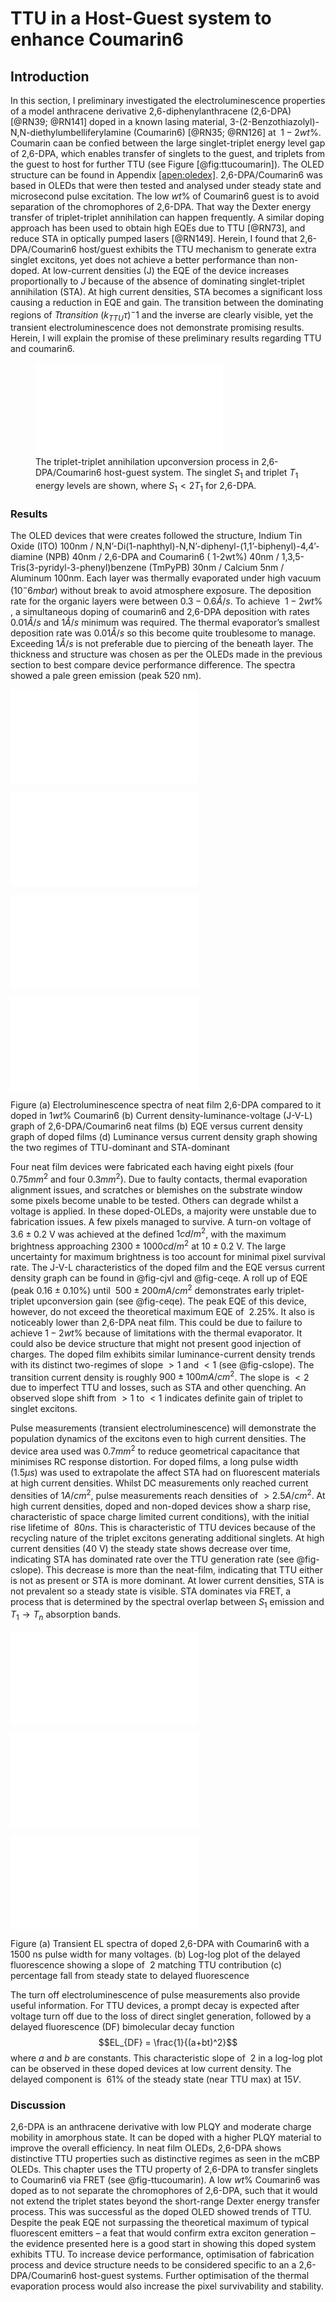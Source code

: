 #  TTU in a Host-Guest system to enhance Coumarin6 {#sec-c6}

## Introduction

In this section, I preliminary investigated the electroluminescence
properties of a model anthracene derivative 2,6-diphenylanthracene
(2,6-DPA) [@RN39; @RN141] doped in a known lasing material,
3-(2-Benzothiazolyl)-N,N-diethylumbelliferylamine (Coumarin6)
[@RN35; @RN126] at $~1-2wt\%$. Coumarin caan be confied between the
large singlet-triplet energy level gap of 2,6-DPA, which enables
transfer of singlets to the guest, and triplets from the guest to host
for further TTU (see Figure [@fig:ttucoumarin]). The OLED structure can
be found in Appendix
[\[apen:oledex\]](#apen:oledex){reference-type="ref"
reference="apen:oledex"}. 2,6-DPA/Coumarin6 was based in OLEDs that were
then tested and analysed under steady state and microsecond pulse
excitation. The low $wt\%$ of Coumarin6 guest is to avoid separation of
the chromophores of 2,6-DPA. That way the Dexter energy transfer of
triplet-triplet annihilation can happen frequently. A similar doping
approach has been used to obtain high EQEs due to TTU [@RN73], and
reduce STA in optically pumped lasers [@RN149]. Herein, I found that
2,6-DPA/Coumarin6 host/guest exhibits the TTU mechanism to generate
extra singlet excitons, yet does not achieve a better performance than
non-doped. At low-current densities (J) the EQE of the device increases
proportionally to $J$ because of the absence of dominating
singlet-triplet annihilation (STA). At high current densities, STA
becomes a significant loss causing a reduction in EQE and gain. The
transition between the dominating regions of
$T{transition}\>(k_{TTU}\tau)^-1$ and the inverse are clearly visible,
yet the transient electroluminescence does not demonstrate promising
results. Herein, I will explain the promise of these preliminary results
regarding TTU and coumarin6.

![The triplet-triplet annihilation upconversion process in 2,6-DPA/Coumarin6 host-guest system. The singlet <span class="math inline"><em>S</em><sub>1</sub></span> and triplet <span class="math inline"><em>T</em><sub>1</sub></span> energy levels are shown, where <span class="math inline"><em>S</em><sub>1</sub> &lt; 2<em>T</em><sub>1</sub></span> for 2,6-DPA.](images/coumarinTTU.pdf){#fig-ttucoumarin}


### Results

The OLED devices that were creates followed the structure, Indium Tin
Oxide (ITO) 100nm /
N,N'-Di(1-naphthyl)-N,N'-diphenyl-(1,1'-biphenyl)-4,4'-diamine (NPB)
40nm / 2,6-DPA and Coumarin6 ( 1-2wt%) 40nm /
1,3,5-Tris(3-pyridyl-3-phenyl)benzene (TmPyPB) 30nm / Calcium 5nm /
Aluminum 100nm. Each layer was thermally evaporated under high vacuum
($10^-6 mbar)$ without break to avoid atmosphere exposure. The
deposition rate for the organic layers were between $0.3 - 0.6 Å/s$.
To achieve $~1-2wt\%$ , a simultaneous doping of coumarin6 and 2,6-DPA
deposition with rates $0.01Å/s$ and $1Å/s$ minimum was required.
The thermal evaporator's smallest deposition rate was $0.01Å/s$ so
this become quite troublesome to manage. Exceeding $1Å/s$ is not
preferable due to piercing of the beneath layer. The thickness and
structure was chosen as per the OLEDs made in the previous section to best compare device performance difference.
The spectra showed a pale green emission (peak 520 nm).

::: {#fig-cstuff layout-ncol=2}

![](images/coumarinspectra.pdf){#fig-cspectra}

![](images/CoumarinJVL.pdf){#fig-cjvl}

![](images/coumarinEQE.pdf){#fig-ceqe}

![](images/Coumarinslope.pdf){#fig-cslope}


Figure (a) Electroluminescence spectra of neat film 2,6-DPA compared to it doped in <span class="math inline">1<em>w</em><em>t</em>%</span> Coumarin6 (b) Current density-luminance-voltage (J-V-L) graph of 2,6-DPA/Coumarin6 neat films (b) EQE versus current density graph of doped films (d) Luminance versus current density graph showing the two regimes of TTU-dominant and STA-dominant

:::

Four neat film devices were fabricated each having eight pixels (four
$0.75mm^2$ and four $0.3mm^2$). Due to faulty contacts, thermal
evaporation alignment issues, and scratches or blemishes on the
substrate window some pixels become unable to be tested. Others can
degrade whilst a voltage is applied. In these doped-OLEDs, a majority
were unstable due to fabrication issues. A few pixels managed to
survive. A turn-on voltage of $3.6\pm0.2$ V was achieved at the defined
$1 cd/m^2$, with the maximum brightness approaching $2300\pm1000 cd/m^2$
at $10\pm0.2$ V. The large uncertainty for maximum brightness is too
account for minimal pixel survival rate. The J-V-L characteristics of
the doped film and the EQE versus current density graph can be found in
@fig-cjvl and @fig-ceqe. A roll up of EQE
(peak $0.16\pm0.10$%) until $~500\pm200 mA/cm^2$ demonstrates early
triplet-triplet upconversion gain (see @fig-ceqe). The peak EQE of
this device, however, do not exceed the theoretical maximum EQE of
$~2.25\%$. It also is noticeably lower than 2,6-DPA neat film. This
could be due to failure to achieve $1-2wt\%$ because of limitations with
the thermal evaporator. It could also be device structure that might not
present good injection of charges. The doped film exhibits similar
luminance-current density trends with its distinct two-regimes of slope
$>1$ and $<1$ (see @fig-cslope). The transition current density is roughly
$900\pm100 mA/cm^2$. The slope is $<2$ due to imperfect TTU and losses,
such as STA and other quenching. An observed slope shift from $>1$ to
$<1$ indicates definite gain of triplet to singlet excitons.

Pulse measurements (transient electroluminescence) will demonstrate the
population dynamics of the excitons even to high current densities. The
device area used was $0.7mm^2$ to reduce geometrical capacitance that
minimises RC response distortion. For doped films, a long pulse width
($1.5\mu s$) was used to extrapolate the affect STA had on fluorescent
materials at high current densities. Whilst DC measurements only reached
current densities of $1 A/cm^2$, pulse measurements reach densities of
$>2.5 A/cm^2$. At high current densities, doped and non-doped devices
show a sharp rise, characteristic of space charge limited current
conditions), with the initial rise lifetime of $~80 ns$. This is
characteristic of TTU devices because of the recycling nature of the
triplet excitons generating additional singlets. At high current
densities (40 V) the steady state shows decrease over time, indicating
STA has dominated rate over the TTU generation rate (see @fig-cslope). This decrease is
more than the neat-film, indicating that TTU either is not as present or
STA is more dominant. At lower current densities, STA is not prevalent
so a steady state is visible. STA dominates via FRET, a process that is
determined by the spectral overlap between $S_1$ emission and
$T_1\rightarrow T_n$ absorption bands.

::: {#fig-cslope layout="[[1,1], [1]]"}

![](images/coumarinPULSE.pdf){#fig-cpulsed}

![](images/coumarinfitslope.pdf){#fig-cfitslope}

![](images/coumarinslopedata.pdf){#fig-cslopedata}


Figure (a) Transient EL spectra of doped 2,6-DPA with Coumarin6 with a 1500 ns pulse width for many voltages. (b) Log-log plot of the delayed fluorescence showing a slope of  2 matching TTU contribution (c) percentage fall from steady state to delayed fluorescence

:::


The turn off electroluminescence of pulse measurements also provide
useful information. For TTU devices, a prompt decay is expected after
voltage turn off due to the loss of direct singlet generation, followed
by a delayed fluorescence (DF) bimolecular decay function
$$EL_{DF} = \frac{1}{(a+bt)^2}$$ where $a$ and $b$ are constants. This
characteristic slope of $~2$ in a log-log plot can be observed in these
doped devices at low current density. The delayed component is $~61\%$
of the steady state (near TTU max) at $15V$.

### Discussion

2,6-DPA is an anthracene derivative with low PLQY and moderate charge
mobility in amorphous state. It can be doped with a higher PLQY material
to improve the overall efficiency. In neat film OLEDs, 2,6-DPA shows
distinctive TTU properties such as distinctive regimes as seen in
the mCBP OLEDs. This chapter uses the TTU property of 2,6-DPA
to transfer singlets to Coumarin6 via FRET (see @fig-ttucoumarin). A low $wt\%$ Coumarin6 was doped as to
not separate the chromophores of 2,6-DPA, such that it would not extend
the triplet states beyond the short-range Dexter energy transfer
process. This was successful as the doped OLED showed trends of TTU.
Despite the peak EQE not surpassing the theoretical maximum of typical
fluorescent emitters -- a feat that would confirm extra exciton
generation -- the evidence presented here is a good start in showing
this doped system exhibits TTU. To increase device performance,
optimisation of fabrication process and device structure needs to be
considered specific to an a 2,6-DPA/Coumarin6 host-guest systems.
Further optimisation of the thermal evaporation process would also
increase the pixel survivability and stability.

